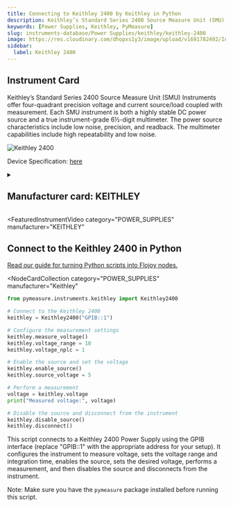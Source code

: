 ```yaml
---
title: Connecting to Keithley 2400 by Keithley in Python
description: Keithley’s Standard Series 2400 Source Measure Unit (SMU) Instruments offer four-quadrant precision voltage and current source/load coupled with measurement. Each SMU instrument is both a highly stable DC power source and a true instrument-grade 6½-digit multimeter. The power source characteristics include low noise, precision, and readback. The multimeter capabilities include high repeatability and low noise.
keywords: [Power Supplies, Keithley, PyMeasure]
slug: instruments-database/Power Supplies/keithley/keithley-2400
image: https://res.cloudinary.com/dhopxs1y3/image/upload/v1691782492/Instruments/Power%20Supplies/Keithley-2400/Keithley-2400.webp
sidebar:
  label: Keithley 2400
---
```



## Instrument Card

Keithley’s Standard Series 2400 Source Measure Unit (SMU) Instruments offer four-quadrant precision voltage and current source/load coupled with measurement. Each SMU instrument is both a highly stable DC power source and a true instrument-grade 6½-digit multimeter. The power source characteristics include low noise, precision, and readback. The multimeter capabilities include high repeatability and low noise.

![Keithley 2400](https://res.cloudinary.com/dhopxs1y3/image/upload/v1691782492/Instruments/Power%20Supplies/Keithley-2400/Keithley-2400.webp)

Device Specification: [here](https://www.testequipmenthq.com/datasheets/KEITHLEY-2400-Datasheet.pdf)

<details style={{ marginTop: "15px"}}>
<summary><h2 style={{display:'inline'}}>Manufacturer card: KEITHLEY</h2></summary>

![KEITHLEY](https://res.cloudinary.com/dhopxs1y3/image/upload/v1692806202/Instruments/Vendor%20Logos/Keithley.png)

Keithley Instruments is a measurement and instrument company headquartered in Solon, Ohio, that develops, manufactures, markets, and sells data acquisition products, as well as complete systems for high-volume production and assembly testing.

- Headquarters: Cleveland, Ohio, United States
- Yearly Revenue (millions, USD): 110.6
- Vendor Website: [here](https://www.tek.com/en)

</details>


<FeaturedInstrumentVideo
  category="POWER_SUPPLIES"
  manufacturer="KEITHLEY"
></FeaturedInstrumentVideo>

## Connect to the Keithley 2400 in Python

[Read our guide for turning Python scripts into Flojoy nodes.](https://docs.flojoy.ai/contribution/blocks/custom-flojoy-block/)


<Tabs>
<TabItem value="Flojoy" label="Flojoy" className="flojoy-instrument-tabs">

<NodeCardCollection
  category="POWER_SUPPLIES"
  manufacturer="Keithley"
></NodeCardCollection>

</TabItem>
<TabItem value="PyMeasure" label="PyMeasure">

```python
from pymeasure.instruments.keithley import Keithley2400

# Connect to the Keithley 2400
keithley = Keithley2400("GPIB::1")

# Configure the measurement settings
keithley.measure_voltage()
keithley.voltage_range = 10
keithley.voltage_nplc = 1

# Enable the source and set the voltage
keithley.enable_source()
keithley.source_voltage = 5

# Perform a measurement
voltage = keithley.voltage
print("Measured voltage:", voltage)

# Disable the source and disconnect from the instrument
keithley.disable_source()
keithley.disconnect()
```

This script connects to a Keithley 2400 Power Supply using the GPIB interface (replace "GPIB::1" with the appropriate address for your setup). It configures the instrument to measure voltage, sets the voltage range and integration time, enables the source, sets the desired voltage, performs a measurement, and then disables the source and disconnects from the instrument.

Note: Make sure you have the `pymeasure` package installed before running this script.

</TabItem>
</Tabs>
